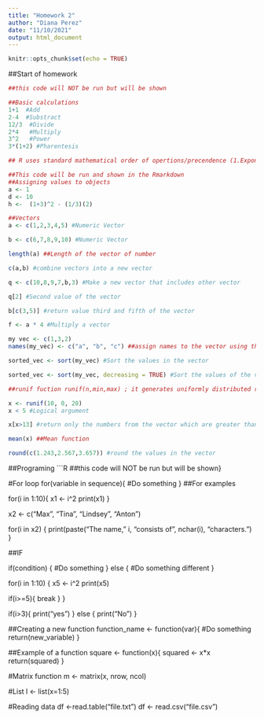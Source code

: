 ```yaml
---
title: "Homework 2"
author: "Diana Perez"
date: "11/10/2021"
output: html_document
---
```


```r
knitr::opts_chunk$set(echo = TRUE)
```

##Start of homework

```r
##this code will NOT be run but will be shown

##Basic calculations
1+1  #Add
2-4  #Substract
12/3  #Divide
2*4   #Multiply
3^2   #Power
3*(1+2) #Pharentesis

## R uses standard mathematical order of opertions/precendence (1.Exponents, 2. Multiplication and Division, 3. Addition and Substraction)

```


```r
##This code will be run and shown in the Rmarkdown
##Assigning values to objects
a <- 1
d <- 10
h <-  (1+3)^2 - (1/3)(2)

##Vectors
a <- c(1,2,3,4,5) #Numeric Vector

b <- c(6,7,8,9,10) #Numeric Vector

length(a) ##Length of the vector of number

c(a,b) #combine vectors into a new vector

q <- c(10,8,9,7,b,3) #Make a new vector that includes other vector

q[2] #Second value of the vector

b[c(3,5)] #return value third and fifth of the vector

f <- a * 4 #Multiply a vector

my vec <- c(1,3,2)
names(my_vec) <- c("a", "b", "c") ##assign names to the vector using the names() function

sorted_vec <- sort(my_vec) #Sort the values in the vector

sorted_vec <- sort(my_vec, decreasing = TRUE) #Sort the values of the vector by decreasing

##runif fuction runif(n,min,max) ; it generates uniformly distributed random numbers

x <- runif(10, 0, 20)
x < 5 #Logical argument

x[x>13] #return only the numbers from the vector which are greater than 13

mean(x) ##Mean function

round(c(1.243,2.567,3.657)) #round the values in the vector

```

##Programing 
```R
##this code will NOT be run but will be shown}

#For loop
for(variable in sequence){
  #Do something
}
##For examples

for(i in 1:10){
  x1 <- i^2
  print(x1)
}

x2 <- c("Max", "Tina", "Lindsey", "Anton")

for(i in x2) {
  print(paste("The name," i, "consists of", nchar(i), "characters.")
}

##IF 

if(condition) {
  #Do something
} else {
  #Do something different
}

for(i in 1:10) {
  x5 <- i^2
  print(x5)
  
  if(i>=5){
    break
  }
}

if(i>3){
  print("yes")
} else {
  print("No")
}

##Creating a new function
function_name <- function(var){
  #Do something
  return(new_variable)
}

##Example of a function
square <- function(x){
  squared <- x*x
  return(squared)
}

#Matrix function
m <- matrix(x, nrow, ncol)

#List
l <- list(x=1:5)

#Reading data
df <-read.table("file.txt")
df <- read.csv("file.csv")
